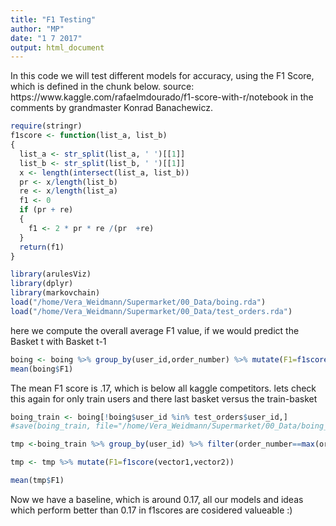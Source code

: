 ```yaml
---
title: "F1 Testing"
author: "MP"
date: "1 7 2017"
output: html_document
---
```


In this code we will test different models for accuracy, using the F1 Score, which is defined in the chunk below. source: https://www.kaggle.com/rafaelmdourado/f1-score-with-r/notebook in the comments by grandmaster Konrad Banachewicz.

```r
require(stringr)
f1score <- function(list_a, list_b)
{
  list_a <- str_split(list_a, ' ')[[1]]
  list_b <- str_split(list_b, ' ')[[1]]
  x <- length(intersect(list_a, list_b))
  pr <- x/length(list_b)
  re <- x/length(list_a)
  f1 <- 0
  if (pr + re)
  {
    f1 <- 2 * pr * re /(pr  +re)
  }
  return(f1)
}
```


```r
library(arulesViz)
library(dplyr)
library(markovchain)
load("/home/Vera_Weidmann/Supermarket/00_Data/boing.rda")
load("/home/Vera_Weidmann/Supermarket/00_Data/test_orders.rda")
```

here we compute the overall average F1 value, if we would predict the Basket t with Basket t-1

```r
boing <- boing %>% group_by(user_id,order_number) %>% mutate(F1=f1score(vector1,vector2))
mean(boing$F1)
```
The mean F1 score is .17, which is below all kaggle competitors. lets check this again for only train users and there last basket versus the train-basket

```r
boing_train <- boing[!boing$user_id %in% test_orders$user_id,]
#save(boing_train, file="/home/Vera_Weidmann/Supermarket/00_Data/boing_train.rda")
```

```r
tmp <-boing_train %>% group_by(user_id) %>% filter(order_number==max(order_number))

tmp <- tmp %>% mutate(F1=f1score(vector1,vector2))

mean(tmp$F1)
```

Now we have a baseline, which is around 0.17, all our models and ideas which perform better than 0.17 in f1scores are cosidered valueable :)

```r

```

